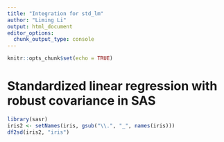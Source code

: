 ```yaml
---
title: "Integration for std_lm"
author: "Liming Li"
output: html_document
editor_options:
  chunk_output_type: console
---
```


```r
knitr::opts_chunk$set(echo = TRUE)
```

# Standardized linear regression with robust covariance in SAS

```r
library(sasr)
iris2 <- setNames(iris, gsub("\\.", "_", names(iris)))
df2sd(iris2, "iris")
```